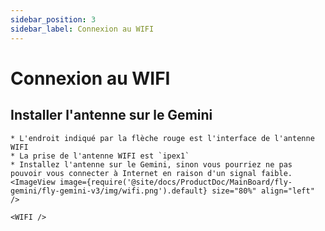 ```yaml
---
sidebar_position: 3
sidebar_label: Connexion au WIFI
---
```




# Connexion au WIFI


## Installer l'antenne sur le Gemini

    * L'endroit indiqué par la flèche rouge est l'interface de l'antenne WIFI
    * La prise de l'antenne WIFI est `ipex1`
    * Installez l'antenne sur le Gemini, sinon vous pourriez ne pas pouvoir vous connecter à Internet en raison d'un signal faible.
    <ImageView image={require('@site/docs/ProductDoc/MainBoard/fly-gemini/fly-gemini-v3/img/wifi.png').default} size="80%" align="left" />  

    <WIFI />